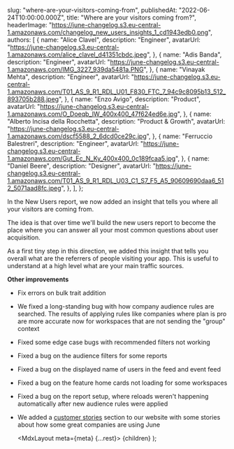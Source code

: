 
  slug: "where-are-your-visitors-coming-from",
  publishedAt: "2022-06-24T10:00:00.000Z",
  title: "Where are your visitors coming from?",
  headerImage:
    "https://june-changelog.s3.eu-central-1.amazonaws.com/changelog_new_users_insights_1_cd1943edb0.png",
  authors: [
    {
      name: "Alice Clavel",
      description: "Engineer",
      avatarUrl:
        "https://june-changelog.s3.eu-central-1.amazonaws.com/alice_clavel_d41351cbdc.jpeg",
    },
    {
      name: "Adis Banda",
      description: "Engineer",
      avatarUrl:
        "https://june-changelog.s3.eu-central-1.amazonaws.com/IMG_3227_939da5481a.PNG",
    },
    {
      name: "Vinayak Mehta",
      description: "Engineer",
      avatarUrl:
        "https://june-changelog.s3.eu-central-1.amazonaws.com/T01_AS_9_R1_RDL_U01_F830_FTC_7_94c9c8095b13_512_893705b288.jpeg",
    },
    {
      name: "Enzo Avigo",
      description: "Product",
      avatarUrl:
        "https://june-changelog.s3.eu-central-1.amazonaws.com/O_Doeqb_IW_400x400_47f624ed6e.jpg",
    },
    {
      name: "Alberto Incisa della Rocchetta",
      description: "Product & Growth",
      avatarUrl:
        "https://june-changelog.s3.eu-central-1.amazonaws.com/dscf5588_2_6dcd0ce29c.jpg",
    },
    {
      name: "Ferruccio Balestreri",
      description: "Engineer",
      avatarUrl:
        "https://june-changelog.s3.eu-central-1.amazonaws.com/Gut_Ec_N_Ky_400x400_0c189fcaa5.jpg",
    },
    {
      name: "Daniel Beere",
      description: "Designer",
      avatarUrl:
        "https://june-changelog.s3.eu-central-1.amazonaws.com/T01_AS_9_R1_RDL_U03_C1_S7_F5_A5_90609690daa6_512_5071aad8fc.jpeg",
    },
  ],
};

In the New Users report, we now added an insight that tells you where all your visitors are coming from.

The idea is that over time we'll build the new users report to become the place where you can answer all your most common questions about user acquisition.

As a first tiny step in this direction, we added this insight that tells you overall what are the referrers of people visiting your app. This is useful to understand at a high level what are your main traffic sources.

**Other improvements**

- Fix errors on bulk trait addition
- We fixed a long-standing bug with how company audience rules are searched. The results of applying rules like companies where plan is pro are more accurate now for workspaces that are not sending the "group" context
- Fixed some edge case bugs with recommended filters not working
- Fixed a bug on the audience filters for some reports
- Fixed a bug on the displayed name of users in the feed and event feed
- Fixed a bug on the feature home cards not loading for some workspaces
- Fixed a bug on the report setup, where reloads weren't happening automatically after new audience rules were applied
- We added a [customer stories](https://www.june.so/customer-stories) section to our website with some stories about how some great companies are using June

  <MdxLayout meta={meta} {...rest}>
    {children}
  </MdxLayout>
);
